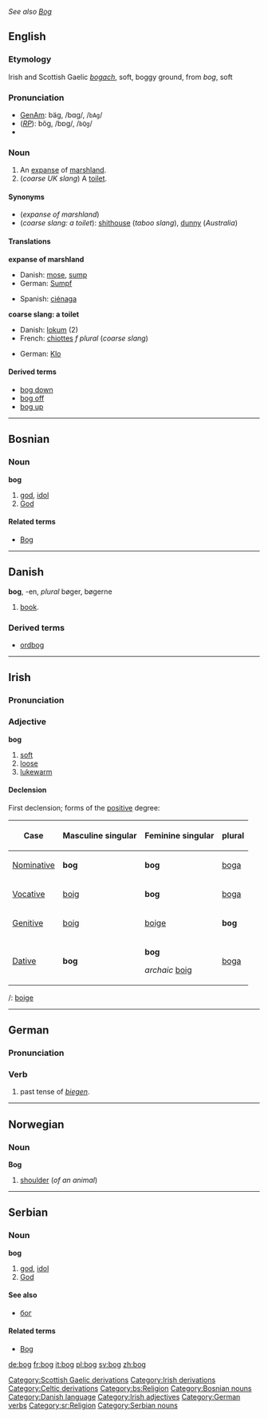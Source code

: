 {{rfc}}
''See also [[Bog]]''
==English==
{{wikipedia}}
===Etymology===
Irish and Scottish Gaelic ''[[bogach]]'', soft, boggy ground, from ''bog'', soft

===Pronunciation===
*[[w:General American|GenAm]]: bäg, /b&#593;g/, /<tt>bAg</tt>/
*(''[[RP]]''): bŏg, /bɒɡ/, /<tt>bQg</tt>/
*{{audio|en-us-bog.ogg|Audio (US)}}

===Noun===
{{en-noun-reg}}
# An [[expanse]] of [[marshland]].
# (''coarse UK slang'') A [[toilet]].

====Synonyms====
*(''expanse of marshland'')
*(''coarse slang: a toilet''): [[shithouse]] (''taboo slang''), [[dunny]] (''Australia'')

====Translations====

'''expanse of marshland'''
{{top}}
*Danish: [[mose]], [[sump#Danish|sump]]
*German: [[Sumpf]] {{m}}
{{mid}}
*Spanish: [[ciénaga]] {{f}}
{{bottom}}

'''coarse slang: a toilet'''
<!--Note: add COARSE SLANG terms to this table, where they exist-->
{{top}}
*Danish: [[lokum]] (2)
*French: [[chiottes]] ''f plural'' (''coarse slang'')
{{mid}}
*German: [[Klo]] {{n}}
{{bottom}}

====Derived terms====
*[[bog down]]
*[[bog off]]
*[[bog up]]
<!--move this content into "bog down", "bog off" and "bog up"
===Verb===
'''to bog'''

====Intransitive====
# (often with ''down'') to become [[mire]]d or [[stuck]] (especially in [[mud]]).
# '''bog off''' (''slang'') to go away.
# '''to bog up''' - to make a mess of (col).

=====Translations=====
*German: [[stecken]] [[bleiben]] (1), [[versinken]] (1), [[versumpfen]] (1), [[abhauen]] (2)

====Transitive====
# (often with ''down'') to cause to become [[mire]]d or [[stuck]], especially in [[mud]]

=====Translations=====
*German: [[blockieren]], [[versenken]]
-->

[[Category:Scottish Gaelic derivations]]
[[Category:Irish derivations]]
[[Category:Celtic derivations]]

----

==Bosnian==
===Noun===
'''bog''' {{m}} {{s}}
#[[god]], [[idol]]
#[[God]]
====Related terms====
*[[Bog#Bosnian|Bog]]
[[Category:bs:Religion]]
[[Category:Bosnian nouns]]

----
==Danish==
'''bog''', -en, ''plural'' bøger, bøgerne
# [[book]].
===Derived terms===
* [[ordbog]]
[[Category:Danish language]]

----
==Irish==
===Pronunciation===
{{IPA|[bog]}}

===Adjective===
'''bog'''
# [[soft]]
# [[loose]]
# [[lukewarm]]

====Declension====
First declension; forms of the [[positive]] degree:
{|border="1" cellpadding="4" cellspacing="0" style="margin: 1em 1em 1em 0; background: #f9f9f9; border: 1px #aaa solid; border-collapse: collapse;"
!Case
!Masculine singular
!Feminine singular
!plural
|-
| [[Nominative]]
| '''bog'''
| '''bog'''
| [[boga]]
|-
| [[Vocative]]
| [[boig]]
| '''bog'''
| [[boga]]
|-
| [[Genitive]]
| [[boig]]
| [[boige]]
| '''bog'''
|-
| [[Dative]]
| '''bog'''
| '''bog'''

''archaic'' [[boig]]
| [[boga]]
|}

{{compar}}/{{superl}}: [[boige]]

[[Category:Irish adjectives]]

----
==German==
===Pronunciation===
{{IPA|[boːk]}}
===Verb===
# past tense of ''[[biegen]]''.
[[Category:German verbs]]

----

==Norwegian==
===Noun===
'''Bog''' {{m}}

#[[shoulder]] (''of an animal'')

----

==Serbian==
===Noun===
'''bog''' {{m}} {{s}}
#[[god]], [[idol]]
#[[God]]
====See also====
*[[бог#Serbian|бог]]
====Related terms====
*[[Bog#Serbian|Bog]]
[[Category:sr:Religion]]
[[Category:Serbian nouns]]

[[de:bog]]
[[fr:bog]]
[[it:bog]]
[[pl:bog]]
[[sv:bog]]
[[zh:bog]]